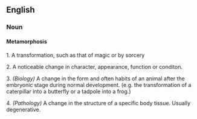 ==English==
===Noun===
====Metamorphosis====
1. A transformation, such as that of magic or by sorcery

2. A noticeable change in character, appearance, function or conditon.

3. ''(Biology)'' A change in the form and often habits of an animal after the embryonic stage during normal development.  (e.g. the transformation of a caterpillar into a butterfly or a tadpole into a frog.)

4. ''(Pathology)'' A change in the structure of a specific body tissue.  Usually degenerative.

{{stub}}
